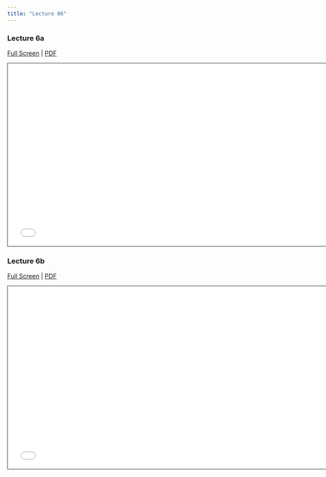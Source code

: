 ```yaml
---
title: "Lecture 06"
---
```


### Lecture 6a
[Full Screen](lecture-06a.qmd) | [PDF]() 

```{=html}
<iframe class="slide-deck" src="lecture-06a.html" height="420" width="747" style="border: 1px solid #2e3846;"></iframe>
```

### Lecture 6b
[Full Screen](lecture-06b.qmd) | [PDF]() 

```{=html}
<iframe class="slide-deck" src="lecture-06b.html" height="420" width="747" style="border: 1px solid #2e3846;"></iframe>
```
